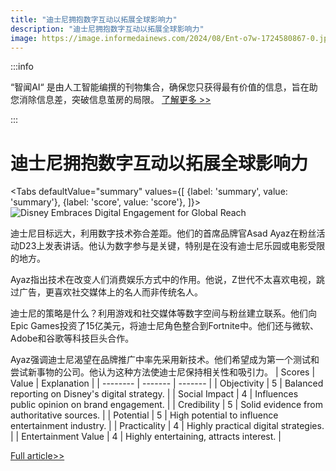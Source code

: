 ```yaml
---
title: "迪士尼拥抱数字互动以拓展全球影响力"
description: "迪士尼拥抱数字互动以拓展全球影响力"
image: https://image.informedainews.com/2024/08/Ent-o7w-1724580867-0.jpg
---
```



:::info

“智闻AI“ 是由人工智能编撰的刊物集合，确保您只获得最有价值的信息，旨在助您消除信息差，突破信息茧房的局限。  [了解更多 >>](/)

:::

# 迪士尼拥抱数字互动以拓展全球影响力


<Tabs
	defaultValue="summary"
	values={[
	{label: 'summary', value: 'summary'},
	{label: 'score', value: 'score'},
]}>
<TabItem value="summary">
<img
  src="https://image.informedainews.com/2024/08/Ent-o7w-1724580867-0.jpg"
  alt="Disney Embraces Digital Engagement for Global Reach"
/>



迪士尼目标远大，利用数字技术弥合差距。他们的首席品牌官Asad Ayaz在粉丝活动D23上发表讲话。他认为数字参与是关键，特别是在没有迪士尼乐园或电影受限的地方。

Ayaz指出技术在改变人们消费娱乐方式中的作用。他说，Z世代不太喜欢电视，跳过广告，更喜欢社交媒体上的名人而非传统名人。

迪士尼的策略是什么？利用游戏和社交媒体等数字空间与粉丝建立联系。他们向Epic Games投资了15亿美元，将迪士尼角色整合到Fortnite中。他们还与微软、Adobe和谷歌等科技巨头合作。

Ayaz强调迪士尼渴望在品牌推广中率先采用新技术。他们希望成为第一个测试和尝试新事物的公司。他认为这种方法使迪士尼保持相关性和吸引力。
</TabItem>
<TabItem value="score">
	| Scores     | Value   | Explanation |
	| -------- | ------- | ------- |
	| Objectivity  | 5    | Balanced reporting on Disney's digital strategy.    |
	| Social Impact | 4     | Influences public opinion on brand engagement.    |
	| Credibility    | 5    | Solid evidence from authoritative sources.    |
	| Potential    | 5    | High potential to influence entertainment industry.    |
	| Practicality    | 4    | Highly practical digital strategies.    |
	| Entertainment Value    | 4    | Highly entertaining, attracts interest.    |
</TabItem>
</Tabs>

[Full article>>](https://asia.nikkei.com/Business/Media-Entertainment/Disney-sees-digital-engagement-as-way-into-new-markets-brand-officer-says)
